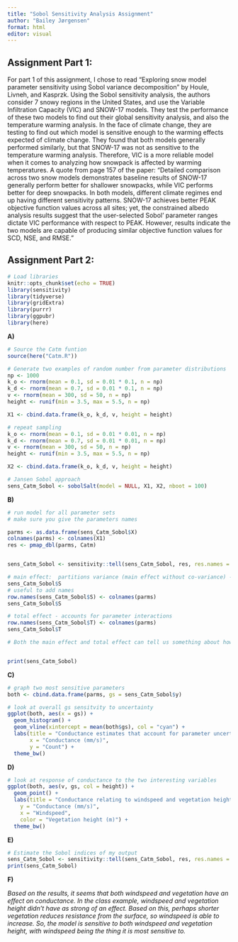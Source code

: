 ```yaml
---
title: "Sobol Sensitivity Analysis Assignment"
author: "Bailey Jørgensen"
format: html
editor: visual
---
```


## Assignment Part 1:
For part 1 of this assignment, I chose to read “Exploring snow model parameter sensitivity using Sobol variance decomposition” by Houle, Livneh, and Kasprzk. Using the Sobol sensitivity analysis, the authors consider 7 snowy regions in the United States, and use the Variable Infiltration Capacity (VIC) and SNOW-17 models. They test the performance of these two models to find out their global sensitivity analysis, and also the temperature warming analysis. In the face of climate change, they are testing to find out which model is sensitive enough to the warming effects expected of climate change. They found that both models generally performed similarly, but that SNOW-17 was not as sensitive to the temperature warming analysis. Therefore, VIC is a more reliable model when it comes to analyzing how snowpack is affected by warming temperatures. A quote from page 157 of the paper: “Detailed comparison across two snow models demonstrates baseline results of SNOW-17 generally perform better for shallower snowpacks, while VIC performs better for deep snowpacks. In both models, different climate regimes end up having different sensitivity patterns. SNOW-17 achieves better PEAK objective function values across all sites; yet, the constrained albedo analysis results suggest that the user-selected Sobol’ parameter ranges dictate VIC performance with respect to PEAK. However, results indicate the two models are capable of producing similar objective function values for SCD, NSE, and RMSE.”


## Assignment Part 2:

```r
# Load libraries
knitr::opts_chunk$set(echo = TRUE)
library(sensitivity)
library(tidyverse)
library(gridExtra)
library(purrr)
library(ggpubr)
library(here)
```

**A)**

```r
# Source the Catm funtion
source(here("Catm.R"))

# Generate two examples of random number from parameter distributions
np <- 1000
k_o <- rnorm(mean = 0.1, sd = 0.01 * 0.1, n = np)
k_d <- rnorm(mean = 0.7, sd = 0.01 * 0.1, n = np)
v <- rnorm(mean = 300, sd = 50, n = np)
height <- runif(min = 3.5, max = 5.5, n = np)

X1 <- cbind.data.frame(k_o, k_d, v, height = height)

# repeat sampling
k_o <- rnorm(mean = 0.1, sd = 0.01 * 0.01, n = np)
k_d <- rnorm(mean = 0.7, sd = 0.01 * 0.01, n = np)
v <- rnorm(mean = 300, sd = 50, n = np)
height <- runif(min = 3.5, max = 5.5, n = np)

X2 <- cbind.data.frame(k_o, k_d, v, height = height)

# Jansen Sobol approach
sens_Catm_Sobol <- sobolSalt(model = NULL, X1, X2, nboot = 100)
```

**B)**

```r
# run model for all parameter sets
# make sure you give the parameters names

parms <- as.data.frame(sens_Catm_Sobol$X)
colnames(parms) <- colnames(X1)
res <- pmap_dbl(parms, Catm)


sens_Catm_Sobol <- sensitivity::tell(sens_Catm_Sobol, res, res.names = "ga")

# main effect:  partitions variance (main effect without co-variance) - sums approximately to one
sens_Catm_Sobol$S
# useful to add names
row.names(sens_Catm_Sobol$S) <- colnames(parms)
sens_Catm_Sobol$S

# total effect - accounts for parameter interactions
row.names(sens_Catm_Sobol$T) <- colnames(parms)
sens_Catm_Sobol$T

# Both the main effect and total effect can tell us something about how the parameter influences results


print(sens_Catm_Sobol)
```

**C)**

```r
# graph two most sensitive parameters
both <- cbind.data.frame(parms, gs = sens_Catm_Sobol$y)

# look at overall gs sensitvity to uncertainty
ggplot(both, aes(x = gs)) +
  geom_histogram() +
  geom_vline(xintercept = mean(both$gs), col = "cyan") +
  labs(title = "Conductance estimates that account for parameter uncertainty",
       x = "Conductance (mm/s)",
       y = "Count") +
  theme_bw()
```

**D)**

```r
# look at response of conductance to the two interesting variables
ggplot(both, aes(v, gs, col = height)) +
  geom_point() +
  labs(title = "Conductance relating to windspeed and vegetation height",
    y = "Conductance (mm/s)", 
    x = "Windspeed",
    color = "Vegetation height (m)") +
  theme_bw()

```

**E)**

```r
# Estimate the Sobol indices of my output
sens_Catm_Sobol <- sensitivity::tell(sens_Catm_Sobol, res, res.names = "ga")
print(sens_Catm_Sobol)
```


**F)**

*Based on the results, it seems that both windspeed and vegetation have an effect on conductance. In the class example, windspeed and vegetation height didn't have as strong of an effect. Based on this, perhaps shorter vegetation reduces resistance from the surface, so windspeed is able to increase. So, the model is sensitive to both windspeed and vegetation height, with windspeed being the thing it is most sensitive to.*





